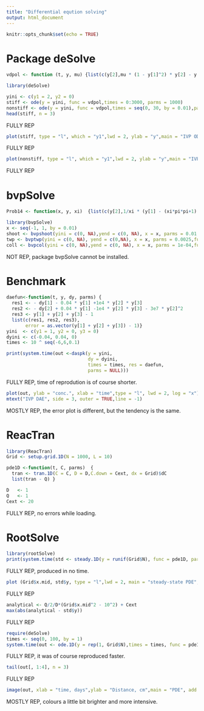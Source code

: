---
title: "Differential eqution solving"
output: html_document
---

```{r setup, include=FALSE}
knitr::opts_chunk$set(echo = TRUE)
```

# Package deSolve

```{r}
vdpol <- function (t, y, mu) {list(c(y[2],mu * (1 - y[1]^2) * y[2] - y[1]))}

library(deSolve)

yini <- c(y1 = 2, y2 = 0)
stiff <- ode(y = yini, func = vdpol,times = 0:3000, parms = 1000)
nonstiff <- ode(y = yini, func = vdpol,times = seq(0, 30, by = 0.01),parms = 1)
head(stiff, n = 3)
```

FULLY REP

```{r}
plot(stiff, type = "l", which = "y1",lwd = 2, ylab = "y",main = "IVP ODE, stiff")
```

FULLY REP

```{r}
plot(nonstiff, type = "l", which = "y1",lwd = 2, ylab = "y",main = "IVP ODE, nonstiff")
```

FULLY REP

# bvpSolve

```{r, error=T}
Prob14 <- function(x, y, xi)  {list(c(y[2],1/xi * (y[1] - (xi*pi*pi+1) * cos(pi*x))))}

library(bvpSolve)
x <- seq(-1, 1, by = 0.01)
shoot <- bvpshoot(yini = c(0, NA),yend = c(0, NA), x = x, parms = 0.01,func = Prob14)
twp <- bvptwp(yini = c(0, NA), yend = c(0,NA), x = x, parms = 0.0025,func = Prob14)
coll <- bvpcol(yini = c(0, NA),yend = c(0, NA), x = x, parms = 1e-04,func = Prob14)
```

NOT REP, package bvpSolve cannot be installed.

# Benchmark

```{r}
daefun<-function(t, y, dy, parms) {
  res1 <- - dy[1] - 0.04 * y[1] +1e4 * y[2] * y[3]
  res2 <- - dy[2] + 0.04 * y[1] -1e4 * y[2] * y[3] - 3e7 * y[2]^2
  res3 <- y[1] + y[2] + y[3] - 1
  list(c(res1, res2, res3),
       error = as.vector(y[1] + y[2] + y[3]) - 1)}
yini  <- c(y1 = 1, y2 = 0, y3 = 0)
dyini <- c(-0.04, 0.04, 0)
times <- 10 ^ seq(-6,6,0.1)

print(system.time(out <-daspk(y = yini,
                              dy = dyini,
                              times = times, res = daefun,
                              parms = NULL)))
```

FULLY REP, time of reprodution is of course shorter.

```{r}
plot(out, ylab = "conc.", xlab = "time",type = "l", lwd = 2, log = "x")
mtext("IVP DAE", side = 3, outer = TRUE,line = -1)
```

MOSTLY REP, the error plot is different, but the tendency is the same.

# ReacTran

```{r}
library(ReacTran)
Grid <- setup.grid.1D(N = 1000, L = 10)

pde1D <-function(t, C, parms)  {
  tran <- tran.1D(C = C, D = D,C.down = Cext, dx = Grid)$dC
  list(tran - Q) }

D   <- 1  
Q   <- 1  
Cext <- 20
```

FULLY REP, no errors while loading.

# RootSolve

```{r}
library(rootSolve)
print(system.time(std <- steady.1D(y = runif(Grid$N), func = pde1D, parms = NULL, nspec = 1)))
```

FULLY REP, produced in no time.

```{r}
plot (Grid$x.mid, std$y, type = "l",lwd = 2, main = "steady-state PDE", xlab = "x", ylab = "C", col = "red")
```

FULLY REP

```{r}
analytical <- Q/2/D*(Grid$x.mid^2 - 10^2) + Cext
max(abs(analytical - std$y))
```

FULLY REP

```{r}
require(deSolve)
times <- seq(0, 100, by = 1)
system.time(out <- ode.1D(y = rep(1, Grid$N),times = times, func = pde1D,parms = NULL, nspec = 1))
```

FULLY REP, it was of course reproduced faster.

```{r}
tail(out[, 1:4], n = 3)
```

FULLY REP

```{r}
image(out, xlab = "time, days",ylab = "Distance, cm",main = "PDE", add.contour = TRUE)
```

MOSTLY REP, colours a little bit brighter and more intensive.
